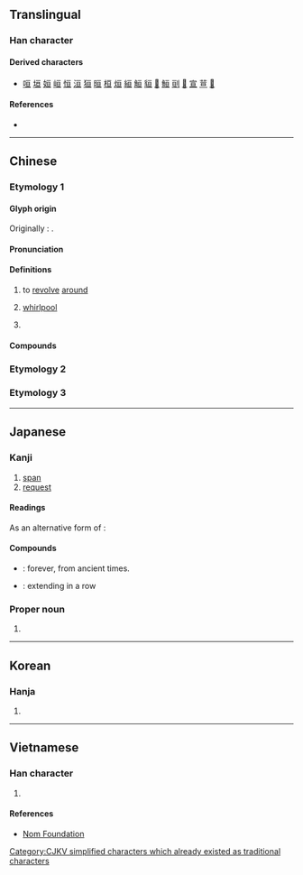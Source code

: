 {{also|亙}}
{{character info}}
==Translingual==
{{stroke order|strokes=6}}

===Han character===
{{Han char|rn=7|rad=二|as=04|sn=6|four=10106|canj=MAM|ids=⿱一旦,⿱𣄼一}}

====Derived characters====
* [[咺]] [[垣]] [[姮]] [[峘]] [[恒]] [[洹]] [[狟]] [[晅]] [[桓]] [[烜]] [[絙]] [[䚙]] [[貆]] [[𧻚]] [[䱎]] [[刯]] [[𠡚]] [[宣]] [[荁]] [[𠠊]]

====References====
* {{Han ref|kx=0087.040|dkj=00262|dj=0183.100|hdz=10017.160|uh=4E98|ud=20120}}

----

==Chinese==

===Etymology 1===
{{zh-forms|alt=𠄢}}

====Glyph origin====
{{Han etyl}}
{{Han etym|宣|no_img=y}}
Originally {{zh-l|𠄢}}: {{Han compound|二|囘|ls=ic}}.

====Pronunciation====
{{zh-pron
|m=xuān
|c=
|oc=y
|cat=n,v
}}

====Definitions====
{{zh-hanzi}}

# {{zh-o}} to [[revolve]] [[around]]
# {{zh-o}} [[whirlpool]]
# {{zh-alt-form|宣}}

====Compounds====
{{zh-der|阿會亘}}

===Etymology 2===
{{zh-see|亙}}

===Etymology 3===
{{zh-see|桓|v}}

----

==Japanese==

===Kanji===
{{ja-kanji|grade=n|rs=二04}}

# [[span]]
# [[request]]

====Readings====
{{ja-readings
|goon=せん, がん<ぐわん
|kanon=せん, かん<くわん
|kun=もと-める
|nanori=せん, のぶ
}}

As an alternative form of {{m|ja|亙}}:
{{ja-readings
|goon=こう
|kanon=こう
|kun=わた-る
|nanori=とおる, わたり, ひろし
}}

====Compounds====
* {{ja-r|亘古|こうこ}}: forever, from ancient times.
* {{ja-r|連亘|れんこう}}: extending in a row

===Proper noun===
{{ja-pos|proper|わたる}}

# {{given name|ja|male|sort=わたる}}

----

==Korean==

===Hanja===
{{ko-hanja|hangeul=[[선]], [[환]]|rv=seon, hwan|mr=sŏn, hwan}}

# {{rfdef|ko|sort=二04}}

----

==Vietnamese==

===Han character===
{{vi-readings|hanviet=cắng|nom=cắng, cứng, hẵng|rs=二04}}

# {{rfdef|vi|sort=二04}}

====References====
* [http://www.nomfoundation.org/common/nom_details.php?codepoint=4e98 Nom Foundation]

[[Category:CJKV simplified characters which already existed as traditional characters]]